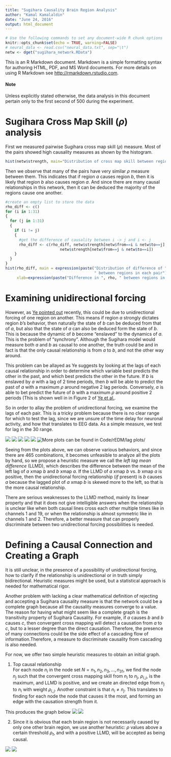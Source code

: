 ```yaml
---
title: "Sugihara Causality Brain Region Analysis"
author: "Kamal Kamalaldin"
date: "June 24, 2016"
output: html_document
---
```

```r
# Use the following commands to set any document-wide R chunk options
knitr::opts_chunk$set(echo = TRUE, warning=FALSE)
# neural_data <- read.csv("neural_data.txt", sep="\t")
netw <- dget("sugihara_network.RData")
```
This is an R Markdown document. Markdown is a simple formatting syntax for authoring HTML, PDF, and MS Word documents. For more details on using R Markdown see <http://rmarkdown.rstudio.com>.


#### Note
Unless explicitly stated otherwise, the data analysis in this document pertain only to the first second of 500 during the experiment.

# Sugihara Cross Map Skill ($\rho$) analysis

First we measured pairwise Sugihara cross map skill ($\rho$) measure. Most of the pairs showed high causality measures as shown by the histogram.

```r
hist(netw$strength, main="Distribution of cross map skill between region pairs \n during first second", xlab=expression(paste("cross map skill (", rho,")")))
```

Then we observe that many of the pairs have very similar $\rho$ measure between them. This indicates that if region $a$ causes region $b$, then it is likely that region $b$ also causes region $a$. And since there are many causal relationships in this network, then it can be deduced the majority of the regions cause one another.

```r
#create an empty list to store the data
rho_diff <- c()
for (i in 1:31)
{
  for (j in 1:31)
  {
    if (i != j)
    {
      #get the difference of causality between i -> j and i <- j
      rho_diff <- c(rho_diff, netw$strength[netw$from==i & netw$to==j] -
                        netw$strength[netw$from==j & netw$to==i])
    }
  }
}
hist(rho_diff, main = expression(paste("Distribution of difference of ", rho, 
                                       " between regions in each pair")),
     xlab=expression(paste("Difference in ", rho, " between regions in each pair")))
```


# Examining unidirectional forcing

However, as [Ye pointed out](http://www.nature.com/articles/srep14750) recently, this could be due to unidirectional forcing of one region on another. This means if region $a$ strongly dictates region $b$'s behavior, then naturally the state of $b$ can be deduced from that of $a$, but also that the state of $a$ can also be deduced form the state of $b$. This is because the dynamic of $b$ become "enslaved" to the dynamics of $a$. This is the problem of "synchrony". Although the Sugihara model would measure both $a$ and $b$ as causal to one another, the truth could be and in fact is that the only causal relationship is from $a$ to $b$, and not the other way around.

This problem can be allayed as Ye suggests by looking at the lags of each causal relationship in order to determine which variable best predicts the other in the past, and which best predicts the other in the future. If $b$ is enslaved by $a$ with a lag of 2 time periods, then $b$ will be able to predict the past of $a$ with a maximum $\rho$ around negative 2 lag periods. Conversely, $a$ is able to bet predict the future of $b$ with a maximum $\rho$ around positive 2 periods (This is shown well in in Figure 2 of [Ye et al.](http://www.nature.com/articles/srep14750). 

So in order to allay the problem of unidirectional forcing, we examine the lags of each pair. This is a tricky problem because there is no clear range for which to test the lag, since we are unsure of the time delay for neuronal activity, and how that translates to EEG data. As a simple measure, we test for lag in the 30 range.

![](rEDM/lag plots/1-and-2-laged.jpg)
![](rEDM/lag plots/1-and-3-laged.jpg)
![](rEDM/lag plots/1-and-14-laged.jpg)
![](rEDM/lag plots/1-and-19-laged.jpg)
![](rEDM/lag plots/3-and-19-laged.jpg)
![More plots can be found in Code/rEDM/lag plots/](rEDM/lag plots/3-and-23-laged.jpg)

Seeing from the plots above, we can observe various behaviors, and since there are 465 combinations, it becomes unfeasible to analyze all the plots by hand, so we propose a heuristic measure we call the *left lag mean difference* (LLMD), which describes the difference between the mean of the left lag of $a$ xmap $b$ and $b$ xmap $a$. If the LLMD of $a$ xmap $b$ vs. $b$ xmap $a$ is positive, then the unidirectional forcing relationship (*if* present) is $b$ causes $a$ because the lagged plot of $a$ xmap $b$ is skewed more to the left, so that is the more causal relationship.

There are serious weaknesses to the LLMD method, mainly its linear property and that it does not give intelligible answers when the relationship is unclear like when both causal lines cross each other multiple times like in channels 1 and 19, or when the relationship is almost symmetric like in channels 1 and 2. Therefore, a better measure that can properly discriminate between two unidirectional forcing possibilities is needed. 

# Defining a Causal Connection and Creating a Graph
 
It is still unclear, in the presence of a possibility of unidirectional forcing, how to clarify if the relationship is unidirectional or in truth simply bidirectional. Heuristic measures might be used, but a statistical approach is needed for mathematical rigor.

Another problem with lacking a clear mathematical definition of rejecting and accepting a Sugihara causality measure is that the network could be a complete graph because all the causality measures converge to a value. The reason for having what might seem like a complete graph is the transitivity property of Sugihara Causality. For example, if $a$ causes $b$ and $b$ causes $c$, then convergent cross mapping will detect a causation from $a$ to $c$, but to a lesser degree than the direct causation. Therefore, the presence of many connections could be the side effect of a cascading flow of information.Therefore, a measure to discriminate causality from cascading is also needed.

For now, we offer two simple heuristic measures to obtain an initial graph.

1. Top causal relationship  
For each node $n_i$ in the node set $N = {n_1,n_2,n_3, \dots, n_{31}}$, we find the node $n_j$ such that the convergent cross mapping skill from $n_i$ to $n_j$, $\rho_{i,j}$, is the maximum, and LLMD is positive, and we create an directed edge from $n_j$ to $n_i$ with weight $\rho_{i,j}$. Another constraint is that $n_i \neq n_j$. This translates to finding for each node the node that causes it the most, and forming an edge with the causation strength from it.

This produces the graph below
![](rEDM/network plots/one_edge_max_caused_by_direction.jpeg)
![](rEDM/network plots/one_edge_max_caused_by_direction_grid.jpeg)

2. Since it is obvious that each brain region is not necessarily caused by only one other brain region, we use another heuristic: $\rho$ values above a certain threshold $\rho_t$, and with a positive LLMD, will be accepted as being causal.

![](rEDM/network plots/threshold_.8.jpeg)
![](rEDM/network plots/threshold_.8_grid.jpeg)
